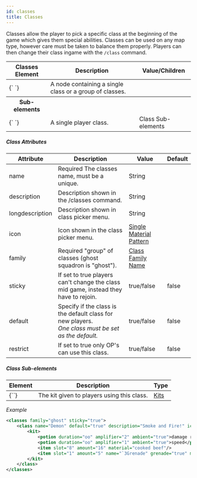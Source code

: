 ```yaml
---
id: classes
title: Classes
---
```


Classes allow the player to pick a specific class at the beginning of the game which gives them special abilities. Classes can be used on any map type, however care must be taken to balance them properly. Players can then change their class ingame with the `/class` command.

<div className="table-container">
  <table>
    <thead>
      <tr>
        <th style={{ minWidth: "300px" }}>Classes Element</th>
        <th>Description</th>
        <th>Value/Children</th>
      </tr>
    </thead>
    <tbody>
      <tr>
        <td>
          <label>{`<classes> </classes>`}</label>
        </td>
        <td>A node containing a single class or a group of classes.</td>
        <td></td>
      </tr>
      <tr>
        <th>Sub-elements</th>
        <th />
        <th />
      </tr>
      <tr>
        <td>
          <label>{`<class> </class>`}</label>
        </td>
        <td>A single player class.</td>
        <td>
          <span className="badge badge--secondary">Class Sub-elements</span>
        </td>
      </tr>
    </tbody>
  </table>
</div>

##### Class Attributes

<div className="table-container">
  <table>
    <thead>
      <tr>
        <th>Attribute</th>
        <th>Description</th>
        <th>Value</th>
        <th>Default</th>
      </tr>
    </thead>
    <tbody>
      <tr>
        <td>
          <label>name</label>
        </td>
        <td>
          <span className="badge badge--danger">Required</span> The classes
          name, must be a unique.
        </td>
        <td>
          <span className="badge badge--primary">String</span>
        </td>
        <td></td>
      </tr>
      <tr>
        <td>
          <label>description</label>
        </td>
        <td>
          Description shown in the <label>/classes</label> command.
        </td>
        <td>
          <span className="badge badge--primary">String</span>
        </td>
        <td></td>
      </tr>
      <tr>
        <td>
          <label>longdescription</label>
        </td>
        <td>Description shown in class picker menu.</td>
        <td>
          <span className="badge badge--primary">String</span>
        </td>
        <td></td>
      </tr>
      <tr>
        <td>
          <label>icon</label>
        </td>
        <td>Icon shown in the class picker menu.</td>
        <td>
          <a href="/reference/inventory#material_matchers">
            Single Material Pattern
          </a>
        </td>
        <td></td>
      </tr>
      <tr>
        <td>
          <label>family</label>
        </td>
        <td>
          <span className="badge badge--danger">Required</span> "group" of
          classes (ghost squadron is "ghost").
        </td>
        <td>
          <a href="/docs/modules/gear/classes">Class Family Name</a>
        </td>
        <td></td>
      </tr>
      <tr>
        <td>
          <label>sticky</label>
        </td>
        <td>
          If set to <label>true</label> players can't change the class mid game,
          instead they have to rejoin.
        </td>
        <td>
          <span className="badge badge--primary">true/false</span>
        </td>
        <td>false</td>
      </tr>
      <tr>
        <td>
          <label>default</label>
        </td>
        <td>
          Specify if the class is the default class for new players.
          <br />
          <i>One class must be set as the default.</i>
        </td>
        <td>
          <span className="badge badge--primary">true/false</span>
        </td>
        <td>false</td>
      </tr>
      <tr>
        <td>
          <label>restrict</label>
        </td>
        <td>
          If set to <label>true</label> only OP's can use this class.
        </td>
        <td>
          <span className="badge badge--primary">true/false</span>
        </td>
        <td>false</td>
      </tr>
    </tbody>
  </table>
</div>

##### Class Sub-elements

<div className="table-container">
  <table>
    <thead>
      <tr>
        <th>Element</th>
        <th>Description</th>
        <th>Type</th>
      </tr>
    </thead>
    <tbody>
      <tr>
        <td>
          <label>{`<kit>`}</label>
        </td>
        <td>The kit given to players using this class.</td>
        <td>
          <a href="/docs/modules/gear/kits">Kits</a>
        </td>
      </tr>
    </tbody>
  </table>
</div>

_Example_

```xml
<classes family="ghost" sticky="true">
    <class name="Demon" default="true" description="Smoke and Fire!" icon="fireball">
        <kit>
            <potion duration="oo" amplifier="2" ambient="true">damage resistance</potion>
            <potion duration="oo" amplifier="1" ambient="true">speed</potion>
            <item slot="8" amount="16" material="cooked beef"/>
            <item slot="1" amount="5" name="`3Grenade" grenade="true" material="ender pearl"/>
        </kit>
    </class>
</classes>
```
